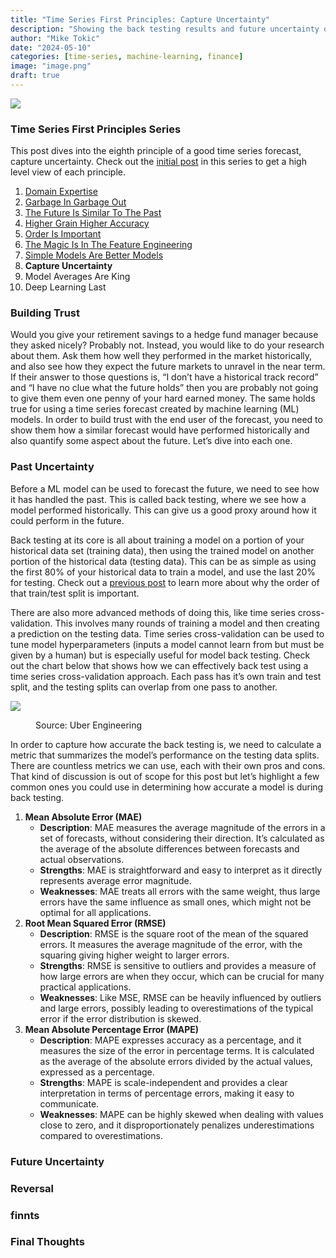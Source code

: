 ```yaml
---
title: "Time Series First Principles: Capture Uncertainty"
description: "Showing the back testing results and future uncertainty of a model's forecast builds more trust"
author: "Mike Tokic"
date: "2024-05-10"
categories: [time-series, machine-learning, finance]
image: "image.png"
draft: true
---
```


![](./image.png)

### Time Series First Principles Series

This post dives into the eighth principle of a good time series forecast, capture uncertainty. Check out the [initial post](https://mftokic.github.io/posts/2024-03-26-time-series-first-principles-initial/) in this series to get a high level view of each principle. 

1. [Domain Expertise](https://mftokic.github.io/posts/2024-04-02-time-series-domain-expertise/)
2. [Garbage In Garbage Out](https://mftokic.github.io/posts/2024-04-08-time-series-garbage/)
3. [The Future Is Similar To The Past](https://mftokic.github.io/posts/2024-04-11-time-series-past-future/)
4. [Higher Grain Higher Accuracy](https://mftokic.github.io/posts/2024-04-18-time-series-grain/)
5. [Order Is Important](https://mftokic.github.io/posts/2024-04-23-time-series-order/)
6. [The Magic Is In The Feature Engineering](https://mftokic.github.io/posts/2024-05-01-time-series-features/)
7. [Simple Models Are Better Models](https://mftokic.github.io/posts/2024-05-03-time-series-simple-models/)
8. **Capture Uncertainty**
9. Model Averages Are King
10. Deep Learning Last

### Building Trust

Would you give your retirement savings to a hedge fund manager because they asked nicely? Probably not. Instead, you would like to do your research about them. Ask them how well they performed in the market historically, and also see how they expect the future markets to unravel in the near term. If their answer to those questions is, "I don't have a historical track record" and "I have no clue what the future holds" then you are probably not going to give them even one penny of your hard earned money. The same holds true for using a time series forecast created by machine learning (ML) models. In order to build trust with the end user of the forecast, you need to show them how a similar forecast would have performed historically and also quantify some aspect about the future. Let's dive into each one. 

### Past Uncertainty

Before a ML model can be used to forecast the future, we need to see how it has handled the past. This is called back testing, where we see how a model performed historically. This can give us a good proxy around how it could perform in the future. 

Back testing at its core is all about training a model on a portion of your historical data set (training data), then using the trained model on another portion of the historical data (testing data). This can be as simple as using the first 80% of your historical data to train a model, and use the last 20% for testing. Check out a [previous post](https://mftokic.github.io/posts/2024-04-23-time-series-order/) to learn more about why the order of that train/test split is important. 

There are also more advanced methods of doing this, like time series cross-validation. This involves many rounds of training a model and then creating a prediction on the testing data. Time series cross-validation can be used to tune model hyperparameters (inputs a model cannot learn from but must be given by a human) but is especially useful for model back testing. Check out the chart below that shows how we can effectively back test using a time series cross-validation approach. Each pass has it's own train and test split, and the testing splits can overlap from one pass to another. 

![](./chart1.png)

: Source: Uber Engineering

In order to capture how accurate the back testing is, we need to calculate a metric that summarizes the model's performance on the testing data splits. There are countless metrics we can use, each with their own pros and cons. That kind of discussion is out of scope for this post but let's highlight a few common ones you could use in determining how accurate a model is during back testing. 

1. **Mean Absolute Error (MAE)**
    - **Description**: MAE measures the average magnitude of the errors in a set of forecasts, without considering their direction. It's calculated as the average of the absolute differences between forecasts and actual observations.
    - **Strengths**: MAE is straightforward and easy to interpret as it directly represents average error magnitude.
    - **Weaknesses**: MAE treats all errors with the same weight, thus large errors have the same influence as small ones, which might not be optimal for all applications.
2. **Root Mean Squared Error (RMSE)**
    - **Description**: RMSE is the square root of the mean of the squared errors. It measures the average magnitude of the error, with the squaring giving higher weight to larger errors.
    - **Strengths**: RMSE is sensitive to outliers and provides a measure of how large errors are when they occur, which can be crucial for many practical applications.
    - **Weaknesses**: Like MSE, RMSE can be heavily influenced by outliers and large errors, possibly leading to overestimations of the typical error if the error distribution is skewed.
3. **Mean Absolute Percentage Error (MAPE)**
    - **Description**: MAPE expresses accuracy as a percentage, and it measures the size of the error in percentage terms. It is calculated as the average of the absolute errors divided by the actual values, expressed as a percentage.
    - **Strengths**: MAPE is scale-independent and provides a clear interpretation in terms of percentage errors, making it easy to communicate.
    - **Weaknesses**: MAPE can be highly skewed when dealing with values close to zero, and it disproportionately penalizes underestimations compared to overestimations.

### Future Uncertainty



### Reversal



### finnts



### Final Thoughts

